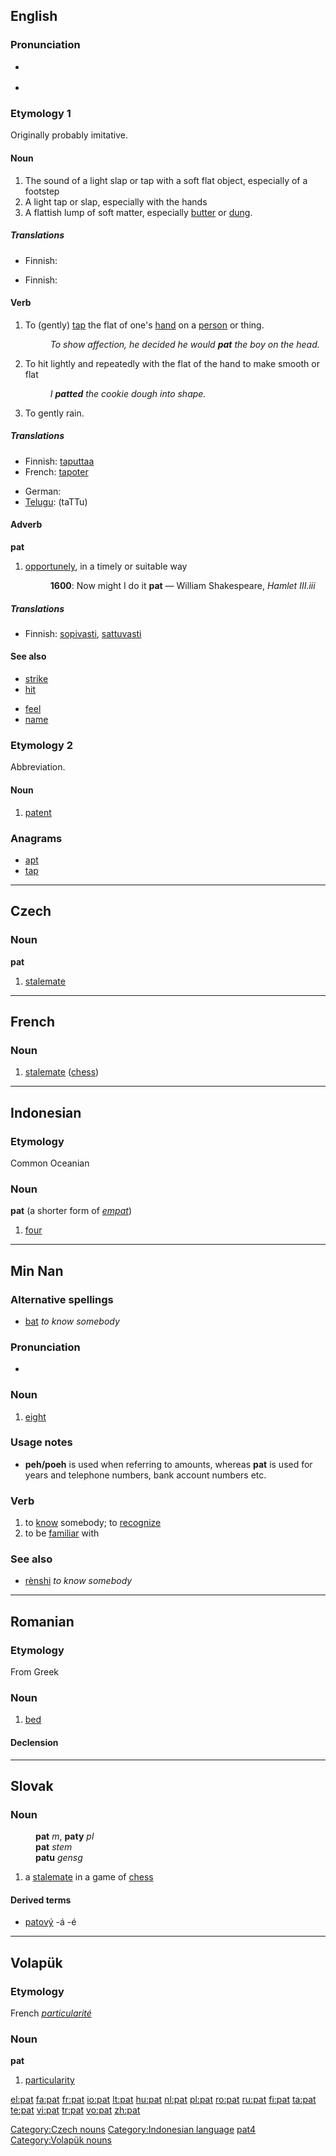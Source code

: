 {{also|Pat|рат}}
==English==

===Pronunciation===
* {{a|UK}} {{IPA|/pæt/}}
* {{audio|en-us-pat.ogg|Audio (US)}}
*: {{rhymes|æt}}

===Etymology 1===
Originally probably imitative.

====Noun====
{{en-noun}}

# The sound of a light slap or tap with a soft flat object, especially of a footstep
# A light tap or slap, especially with the hands
# A flattish lump of soft matter, especially [[butter]] or [[dung]].

=====Translations=====
{{trans-top|The sound of a light slap or tap with a soft flat object, especially of a footstep}}
{{trans-mid}}
{{trans-bottom}}

{{trans-top|A light tap or slap, especially with the hands}}
* Finnish: {{t-|fi|taputus}}
{{trans-mid}}
{{trans-bottom}}

{{trans-top|A flattish lump of soft matter, especially butter or dung}}
* Finnish: {{t-|fi|nokare}}
{{trans-mid}}
{{trans-bottom}}

====Verb====
{{en-verb|pat|t|ed}}

# To (gently) [[tap]] the flat of one's [[hand]] on a [[person]] or thing.
#: ''To show affection, he decided he would '''pat''' the boy on the head.''
# To hit lightly and repeatedly with the flat of the hand to make smooth or flat
#: ''I '''patted''' the cookie dough into shape.''
# To gently rain.

=====Translations=====
{{top}}
* Finnish: [[taputtaa]]
* French: [[tapoter]]
{{mid}}
* German: {{t-|de|tätscheln}}
* [[Telugu]]: {{t|te|తట్టు|sc=Telu}} (taTTu)
{{bottom}}

====Adverb====
'''pat'''

# [[opportunely]], in a timely or suitable way
#: '''1600''': Now might I do it '''pat''' — William Shakespeare, ''Hamlet III.iii''

=====Translations=====
* Finnish: [[sopivasti]], [[sattuvasti]]

====See also====
{{top2}}
* [[strike]]
* [[hit]]
{{mid2}}
* [[feel]]
* [[name]]
{{bottom}}

===Etymology 2===
Abbreviation.

====Noun====
{{en-noun}}

# [[patent]]

===Anagrams===
* [[apt]]
* [[tap]]

----

==Czech==

===Noun===
'''pat''' {{m}}

# [[stalemate]] {{chess|lang=cs}}

[[Category:Czech nouns]]

----

==French==

===Noun===
{{fr-noun|m}}

# [[stalemate]] ([[chess]])

----

==Indonesian==

===Etymology===
Common Oceanian

===Noun===
'''pat''' (a shorter form of ''[[empat]]'')

# [[four]]

[[Category:Indonesian language]]

----

==Min Nan==
{{zh-forms|[[捌]] or [[八]]|[[捌]] or [[八]]}}

===Alternative spellings===
* [[bat]] ''to know somebody''

===Pronunciation===
* {{IPA|[ pat˩˩ ]|lang=nan}}

===Noun===
{{nan-noun|p|pojt=pat4|tas=[[捌]] or [[八]]}}

# [[eight]]

===Usage notes===
* '''peh/poeh''' is used when referring to amounts, whereas '''pat''' is used for years and telephone numbers, bank account numbers etc.

===Verb===
{{nan-verb|p|pojt=pat4|tas=[[捌]] or [[八]]}}

# to [[know]] somebody; to [[recognize]]
# to be [[familiar]] with

===See also===
* {{zh-ts|認識|认识}} [[rènshi]] ''to know somebody''

[[Category:nan:Numbers|pat4]]

----

==Romanian==

===Etymology===
From Greek

===Noun===
{{ro-noun|gend=n|pl=paturi}}

# [[bed]]

====Declension====
{{ro-noun-n|pl=paturi|def=patul}}

----

==Slovak==

===Noun===
: '''pat''' ''m'', '''paty''' ''pl''
: '''pat''' ''stem''
: '''patu''' ''gensg''

# a [[stalemate]] in a game of [[chess]]

====Derived terms====
* [[patový]] -á -é

----

==Volapük==

{{vo-noun|pat}}

===Etymology===
French ''[[particularité]]''

===Noun===
'''pat'''

# [[particularity]]

[[Category:Volapük nouns]]

[[el:pat]]
[[fa:pat]]
[[fr:pat]]
[[io:pat]]
[[lt:pat]]
[[hu:pat]]
[[nl:pat]]
[[pl:pat]]
[[ro:pat]]
[[ru:pat]]
[[fi:pat]]
[[ta:pat]]
[[te:pat]]
[[vi:pat]]
[[tr:pat]]
[[vo:pat]]
[[zh:pat]]